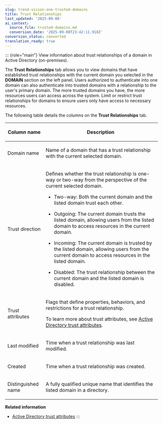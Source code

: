 ```yaml
---
slug: trend-vision-one-trusted-domains
title: Trust Relationships
last_updated: '2025-09-08'
ai_context:
  source_file: trusted-domains.md
  conversion_date: '2025-09-08T23:42:11.918Z'
conversion_status: converted
translation_ready: true
---
```


::: {role="main"}
View information about trust relationships of a domain in Active Directory (on-premises).

The **Trust Relationships** tab allows you to view domains that have established trust relationships with the current domain you selected in the **DOMAIN** section on the left panel. Users authorized to authenticate into one domain can also authenticate into trusted domains with a relationship to the user's primary domain. The more trusted domains you have, the more resources users can access across the system. Limit or restrict trust relationships for domains to ensure users only have access to necessary resources.

The following table details the columns on the **Trust Relationships** tab.

<table>
<colgroup>
<col style="width: 25%" />
<col style="width: 75%" />
</colgroup>
<thead>
<tr>
<th><p>Column name</p></th>
<th><p>Description</p></th>
</tr>
</thead>
<tbody>
<tr>
<td><p>Domain name</p></td>
<td><p>Name of a domain that has a trust relationship with the current selected domain.</p></td>
</tr>
<tr>
<td><p>Trust direction</p></td>
<td><p>Defines whether the trust relationship is one-way or two-way from the perspective of the current selected domain.</p>
<ul>
<li><p>Two-way: Both the current domain and the listed domain trust each other.</p></li>
<li><p>Outgoing: The current domain trusts the listed domain, allowing users from the listed domain to access resources in the current domain.</p></li>
<li><p>Incoming: The current domain is trusted by the listed domain, allowing users from the current domain to access resources in the listed domain.</p></li>
<li><p>Disabled: The trust relationship between the current domain and the listed domain is disabled.</p></li>
</ul></td>
</tr>
<tr>
<td><p>Trust attributes</p></td>
<td><p>Flags that define properties, behaviors, and restrictions for a trust relationship.</p>
<p>To learn more about trust attributes, see <a href="trend-vision-one-ad-trust-attributes">Active Directory trust attributes</a>.</p></td>
</tr>
<tr>
<td><p>Last modified</p></td>
<td><p>Time when a trust relationship was last modified.</p></td>
</tr>
<tr>
<td><p>Created</p></td>
<td><p>Time when a trust relationship was created.</p></td>
</tr>
<tr>
<td><p>Distinguished name</p></td>
<td><p>A fully qualified unique name that identifies the listed domain in a directory.</p></td>
</tr>
</tbody>
</table>

**Related information**

- [Active Directory trust attributes](ad-trust-attributes.md "View and understand the meaning of trust attributes applied to trust relationships in Active Directory (on-premises).")
:::

